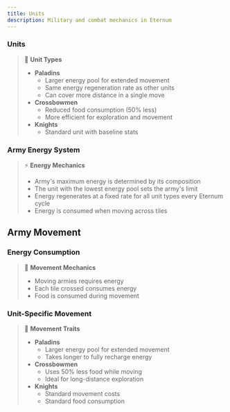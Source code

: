 ```yaml
---
title: Units
description: Military and combat mechanics in Eternum
---
```


### Units

> 🎯 **Unit Types**
>
> - **Paladins**
>   - Larger energy pool for extended movement
>   - Same energy regeneration rate as other units
>   - Can cover more distance in a single move
> - **Crossbowmen**
>   - Reduced food consumption (50% less)
>   - More efficient for exploration and movement
> - **Knights**
>   - Standard unit with baseline stats

### Army Energy System

> ⚡ **Energy Mechanics**
>
> - Army's maximum energy is determined by its composition
> - The unit with the lowest energy pool sets the army's limit
> - Energy regenerates at a fixed rate for all unit types every Eternum cycle
> - Energy is consumed when moving across tiles

## Army Movement

### Energy Consumption

> 🏃 **Movement Mechanics**
>
> - Moving armies requires energy
> - Each tile crossed consumes energy
> - Food is consumed during movement

### Unit-Specific Movement

> 💨 **Movement Traits**
>
> - **Paladins**
>   - Larger energy pool for extended movement
>   - Takes longer to fully recharge energy
> - **Crossbowmen**
>   - Uses 50% less food while moving
>   - Ideal for long-distance exploration
> - **Knights**
>   - Standard movement costs
>   - Standard food consumption
